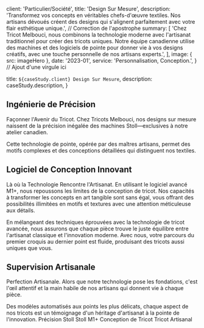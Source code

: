 
  client: 'Particulier/Société',
  title: 'Design Sur Mesure',
  description: 'Transformez vos concepts en véritables chefs-d\'œuvre textiles. Nos artisans dévoués créent des designs qui s\'alignent parfaitement avec votre flair esthétique unique.', // Correction de l'apostrophe
  summary: [
    'Chez Tricot Melbouci, nous combinons la technologie moderne avec l\'artisanat traditionnel pour créer des tricots uniques. Notre équipe canadienne utilise des machines et des logiciels de pointe pour donner vie à vos designs créatifs, avec une touche personnelle de nos artisans experts.',  ],
  image: { src: imageHero },
  date: '2023-01',
  service: 'Personnalisation, Conception.',
} // Ajout d'une virgule ici

  title: `${caseStudy.client} Design Sur Mesure`,
  description: caseStudy.description,
}

## Ingénierie de Précision

Façonner l'Avenir du Tricot. Chez Tricots Melbouci, nos designs sur mesure naissent de la précision inégalée des machines Stoll—exclusives à notre atelier canadien.

Cette technologie de pointe, opérée par des maîtres artisans, permet des motifs complexes et des conceptions détaillées qui distinguent nos textiles.

## Logiciel de Conception Innovant

Là où la Technologie Rencontre l'Artisanat. En utilisant le logiciel avancé M1+, nous repoussons les limites de la conception de tricot. Nos capacités à transformer les concepts en art tangible sont sans égal, vous offrant des possibilités illimitées en motifs et textures avec une attention méticuleuse aux détails.

En mélangeant des techniques éprouvées avec la technologie de tricot avancée, nous assurons que chaque pièce trouve le juste équilibre entre l'artisanat classique et l'innovation moderne. Avec nous, votre parcours du premier croquis au dernier point est fluide, produisant des tricots aussi uniques que vous.

## Supervision Artisanale

Perfection Artisanale. Alors que notre technologie pose les fondations, c'est l'œil attentif et la main habile de nos artisans qui donnent vie à chaque pièce.

Des modèles automatisés aux points les plus délicats, chaque aspect de nos tricots est un témoignage d'un héritage d'artisanat à la pointe de l'innovation.
<TagList>
  <TagListItem>Précision Stoll</TagListItem>
  <TagListItem>Stoll M1+</TagListItem>
  <TagListItem>Conception de Tricot</TagListItem>
  <TagListItem>Tricot Artisanal</TagListItem>
</TagList>
